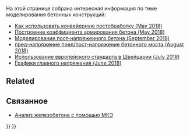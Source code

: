 <languages/>

На этой странице собрана интересная информация по теме моделирования бетонных конструкций:

* [https://forum.freecadweb.org/viewtopic.php?f=18&t=28635 Как использовать конвейерную постобработку (May 2018)]
* [https://forum.freecadweb.org/viewtopic.php?f=18&t=28821 Построение коэффициента армирования бетона (May 2018)]
* [https://forum.freecadweb.org/viewtopic.php?f=18&t=30697 Моделирование пост-напряженного бетона (September 2018)]
* [https://forum.freecadweb.org/viewtopic.php?f=18&t=30286 пред-напряжение пред/пост-напряжение бетонного моста (August 2018)]
* [https://forum.freecadweb.org/viewtopic.php?f=18&t=29930 Использование европейского стандарта в Швейцарии (July 2018)]
* [https://forum.freecadweb.org/viewtopic.php?f=18&t=29381 Графики главного напряжения (June 2018)]

==Related==

<div class="mw-translate-fuzzy">
==Связанное==
* [[Analysis_of_reinforced_concrete_with_FEM/ru|Анализ железобетона с помощью МКЭ]]
</div>


{{FEM Tools navi{{#translation:}}}}
{{Userdocnavi{{#translation:}}}}